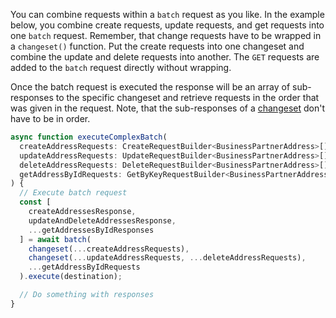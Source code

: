 You can combine requests within a `batch` request as you like.
In the example below, you combine create requests, update requests, and get requests into one `batch` request.
Remember, that change requests have to be wrapped in a `changeset()` function.
Put the create requests into one changeset and combine the update and delete requests into another.
The `GET` requests are added to the `batch` request directly without wrapping.

Once the batch request is executed the response will be an array of sub-responses to the specific changeset and retrieve requests in the order that was given in the request.
Note, that the sub-responses of a [changeset](#changeset) don't have to be in order.

```ts
async function executeComplexBatch(
  createAddressRequests: CreateRequestBuilder<BusinessPartnerAddress>[],
  updateAddressRequests: UpdateRequestBuilder<BusinessPartnerAddress>[],
  deleteAddressRequests: DeleteRequestBuilder<BusinessPartnerAddress>[],
  getAddressByIdRequests: GetByKeyRequestBuilder<BusinessPartnerAddress>[]
) {
  // Execute batch request
  const [
    createAddressesResponse,
    updateAndDeleteAddressesResponse,
    ...getAddressesByIdResponses
  ] = await batch(
    changeset(...createAddressRequests),
    changeset(...updateAddressRequests, ...deleteAddressRequests),
    ...getAddressByIdRequests
  ).execute(destination);

  // Do something with responses
}
```
